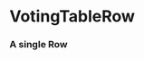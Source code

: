 

<Meta title="Library/Tables/Rows" component={VotingTableRow} />

# VotingTableRow

### A single Row

<Props of={VotingTableRow} />

<Story name="Single Row">
  <VotingTableRow
    legislationName={text("Legislation name", "Example Legislation Name")}
    legislationLink={text("Link to legislative text", "https://www.google.com")}
    isEven={boolean("Is this row even or odd in the table display", true)}
    voteDecision={text("Was the councilor's vote in favor of the legislation", "Reject")}
    councilDecision={text("What was the council's decision?", "Approve")}
    legislationTags={array("Tags", ["bike", "example", "lanes", "rental"])}
    meetingDate={text("JS Date Contructable String", "03/26/2021")}
    meetingLink={text("Link to Meeting", "https://www.google.com")}
    committeeName={text("Committee Name", "Example Committee")}
  />
</Story>